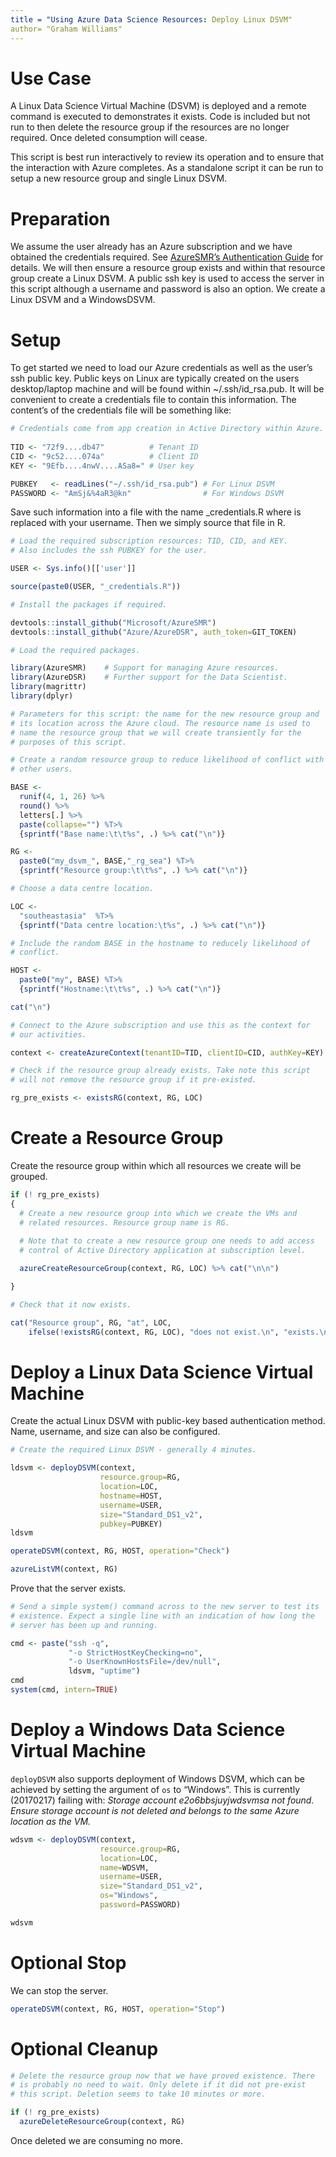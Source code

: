 ```yaml
---
title = "Using Azure Data Science Resources: Deploy Linux DSVM"
author= "Graham Williams"
---
```


# Use Case

A Linux Data Science Virtual Machine (DSVM) is deployed and a remote
command is executed to demonstrates it exists. Code is included but
not run to then delete the resource group if the resources are no
longer required. Once deleted consumption will cease.

This script is best run interactively to review its operation and to
ensure that the interaction with Azure completes. As a standalone
script it can be run to setup a new resource group and single Linux
DSVM.

# Preparation

We assume the user already has an Azure subscription and we have
obtained the credentials required. See
[AzureSMR's Authentication Guide](https://github.com/Microsoft/AzureSMR/blob/master/vignettes/Authentication.Rmd)
for details.  We will then ensure a resource group exists and within
that resource group create a Linux DSVM. A public ssh key is used to
access the server in this script although a username and password is
also an option. We create a Linux DSVM and a WindowsDSVM.

# Setup

To get started we need to load our Azure credentials as well as the
user's ssh public key. Public keys on Linux are typically created on
the users desktop/laptop machine and will be found within
~/.ssh/id_rsa.pub. It will be convenient to create a credentials file
to contain this information. The content's of the credentials file
will be something like:

```r
# Credentials come from app creation in Active Directory within Azure.
 
TID <- "72f9....db47"          # Tenant ID
CID <- "9c52....074a"          # Client ID
KEY <- "9Efb....4nwV....ASa8=" # User key

PUBKEY   <- readLines("~/.ssh/id_rsa.pub") # For Linux DSVM
PASSWORD <- "AmSj&%4aR3@kn"                # For Windows DSVM

```

Save such information into a file with the name <USER>_credentials.R
where <USER> is replaced with your username. Then we simply source
that file in R.

```r
# Load the required subscription resources: TID, CID, and KEY.
# Also includes the ssh PUBKEY for the user.

USER <- Sys.info()[['user']]

source(paste0(USER, "_credentials.R"))
```

```r
# Install the packages if required.

devtools::install_github("Microsoft/AzureSMR")
devtools::install_github("Azure/AzureDSR", auth_token=GIT_TOKEN)
```

```r
# Load the required packages.

library(AzureSMR)    # Support for managing Azure resources.
library(AzureDSR)    # Further support for the Data Scientist.
library(magrittr)    
library(dplyr)
```

```r
# Parameters for this script: the name for the new resource group and
# its location across the Azure cloud. The resource name is used to
# name the resource group that we will create transiently for the
# purposes of this script.

# Create a random resource group to reduce likelihood of conflict with
# other users.

BASE <- 
  runif(4, 1, 26) %>%
  round() %>%
  letters[.] %>%
  paste(collapse="") %T>%
  {sprintf("Base name:\t\t%s", .) %>% cat("\n")}

RG <-
  paste0("my_dsvm_", BASE,"_rg_sea") %T>%
  {sprintf("Resource group:\t\t%s", .) %>% cat("\n")}

# Choose a data centre location.

LOC <-
  "southeastasia"  %T>%
  {sprintf("Data centre location:\t%s", .) %>% cat("\n")}

# Include the random BASE in the hostname to reducely likelihood of
# conflict.

HOST <-
  paste0("my", BASE) %T>%
  {sprintf("Hostname:\t\t%s", .) %>% cat("\n")}

cat("\n")
```

```r
# Connect to the Azure subscription and use this as the context for
# our activities.

context <- createAzureContext(tenantID=TID, clientID=CID, authKey=KEY)

# Check if the resource group already exists. Take note this script
# will not remove the resource group if it pre-existed.

rg_pre_exists <- existsRG(context, RG, LOC)
```
# Create a Resource Group

Create the resource group within which all resources we create will be
grouped.

```r
if (! rg_pre_exists)
{
  # Create a new resource group into which we create the VMs and
  # related resources. Resource group name is RG. 
  
  # Note that to create a new resource group one needs to add access
  # control of Active Directory application at subscription level.

  azureCreateResourceGroup(context, RG, LOC) %>% cat("\n\n")

}

# Check that it now exists.

cat("Resource group", RG, "at", LOC,
    ifelse(!existsRG(context, RG, LOC), "does not exist.\n", "exists.\n"), "\n")
```

# Deploy a Linux Data Science Virtual Machine

Create the actual Linux DSVM with public-key based authentication
method. Name, username, and size can also be configured.

```r
# Create the required Linux DSVM - generally 4 minutes.

ldsvm <- deployDSVM(context, 
                    resource.group=RG,
                    location=LOC,
                    hostname=HOST,
                    username=USER,
                    size="Standard_DS1_v2",
                    pubkey=PUBKEY)
ldsvm

operateDSVM(context, RG, HOST, operation="Check")

azureListVM(context, RG)
```

Prove that the server exists.

```r

# Send a simple system() command across to the new server to test its
# existence. Expect a single line with an indication of how long the
# server has been up and running.

cmd <- paste("ssh -q",
             "-o StrictHostKeyChecking=no",
             "-o UserKnownHostsFile=/dev/null",
             ldsvm, "uptime")
cmd
system(cmd, intern=TRUE)

```

# Deploy a Windows Data Science Virtual Machine

`deployDSVM` also supports deployment of Windows DSVM, which can be
achieved by setting the argument of `os` to "Windows". This is
currently (20170217) failing with: *Storage account e2o6bbsjuyjwdsvmsa
not found. Ensure storage account is not deleted and belongs to the
same Azure location as the VM.*

```r
wdsvm <- deployDSVM(context,
                    resource.group=RG,
                    location=LOC,
                    name=WDSVM,
                    username=USER,
                    size="Standard_DS1_v2",
                    os="Windows",
                    password=PASSWORD)

wdsvm
```


# Optional Stop

We can stop the server.

```r
operateDSVM(context, RG, HOST, operation="Stop")
```

# Optional Cleanup

```r
# Delete the resource group now that we have proved existence. There
# is probably no need to wait. Only delete if it did not pre-exist
# this script. Deletion seems to take 10 minutes or more.

if (! rg_pre_exists)
  azureDeleteResourceGroup(context, RG)
```

Once deleted we are consuming no more.
